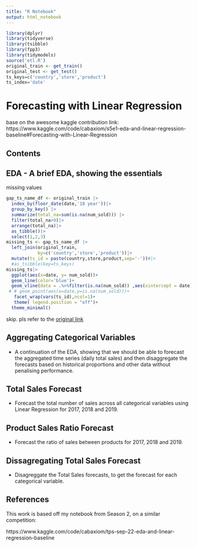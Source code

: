 ```yaml
---
title: "R Notebook"
output: html_notebook
---
```

```r
library(dplyr)
library(tidyverse)
library(tsibble)
library(fpp3)
library(tidymodels)
source('etl.R')
original_train <- get_train()
original_test <- get_test()
ts_keys=c('country','store','product')
ts_index='date'
```

# Forecasting with Linear Regression

base on the awesome kaggle contribution link: https://www.kaggle.com/code/cabaxiom/s5e1-eda-and-linear-regression-baseline#Forecasting-with-Linear-Regression

## Contents

## EDA - A brief EDA, showing the essentials
missing values
```r
gap_ts_name_df <- original_train |> 
  index_by(floor_date(date,'10 year'))|>
  group_by_key() |>
  summarize(total_na=sum(is.na(num_sold))) |> 
  filter(total_na>0)|>
  arrange(total_na)|>
  as_tibble()|>
  select(1,2,3)
missing_ts <- gap_ts_name_df |> 
  left_join(original_train,
            by=c('country','store','product'))|>
  mutate(ts_id = paste(country,store,product,sep='-'))#|>
  #as_tsibble(key=ts_keys)
missing_ts|>
  ggplot(aes(x=date, y= num_sold))+
  geom_line(color='blue')+
  geom_vline(data = .%>%filter(is.na(num_sold)) ,aes(xintercept = date),color='red',alpha=0.1)+
 # # geom_point(aes(x=date,y=is.na(num_sold)))+
   facet_wrap(vars(ts_id),ncol=1)+
   theme( legend.position = "off")+
  theme_minimal()

```

skip. 
pls refer to the [original link](https://www.kaggle.com/code/cabaxiom/s5e1-eda-and-linear-regression-baseline#Forecasting-with-Linear-Regression)

## Aggregating Categorical Variables 
- A continuation of the EDA, showing that we should be able to forecast the aggregated time series (daily total sales) and then disaggregate the forecasts based on historical proportions and other data without penalising performance.

## Total Sales Forecast 
- Forecast the total number of sales across all categorical variables using Linear Regression for 2017, 2018 and 2019.

## Product Sales Ratio Forecast 
- Forecast the ratio of sales between products for 2017, 2018 and 2019.

## Dissagregating Total Sales Forecast 
- Disagreggate the Total Sales forecasts, to get the forecast for each categorical variable.

## References
This work is based off my notebook from Season 2, on a similar competition:

https://www.kaggle.com/code/cabaxiom/tps-sep-22-eda-and-linear-regression-baseline